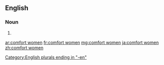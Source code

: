 ==English==

===Noun===
{{head|en|noun plural form|head=[[comfort]] [[women]]}}

# {{plural of|comfort woman|lang=en}}

[[Category:English plurals ending in "-en"]]

[[ar:comfort women]]
[[fr:comfort women]]
[[mg:comfort women]]
[[ja:comfort women]]
[[zh:comfort women]]